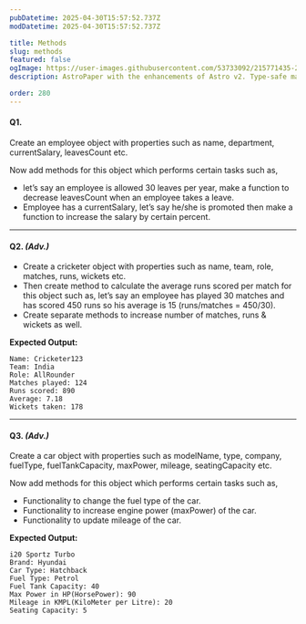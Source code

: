 ```yaml
---
pubDatetime: 2025-04-30T15:57:52.737Z
modDatetime: 2025-04-30T15:57:52.737Z

title: Methods
slug: methods
featured: false
ogImage: https://user-images.githubusercontent.com/53733092/215771435-25408246-2309-4f8b-a781-1f3d93bdf0ec.png
description: AstroPaper with the enhancements of Astro v2. Type-safe markdown contents, bug fixes and better dev experience etc.

order: 280
---
```


#### Q1.

Create an employee object with properties such as name, department, currentSalary, leavesCount etc. 

Now add methods for this object which performs certain tasks such as,

- let’s say an employee is allowed 30 leaves per year, make a function to decrease leavesCount when an employee takes a leave.
- Employee has a currentSalary, let’s say he/she is promoted then make a function to increase the salary by certain percent.

---

#### Q2. _(Adv.)_

- Create a cricketer object with properties such as name, team, role, matches, runs, wickets etc. 
- Then create method to calculate the average runs scored per match for this object such as,
let’s say an employee has played 30 matches and has scored 450 runs so his average is 15 (runs/matches = 450/30).
- Create separate methods to increase number of matches, runs & wickets as well.

**Expected Output:**

```ansi
Name: Cricketer123
Team: India
Role: AllRounder
Matches played: 124
Runs scored: 890
Average: 7.18
Wickets taken: 178
```

---

#### Q3. _(Adv.)_

Create a car object with properties such as modelName, type, company, fuelType, fuelTankCapacity, maxPower, mileage, seatingCapacity etc.

Now add methods for this object which performs certain tasks such as,

- Functionality to change the fuel type of the car.
- Functionality to increase engine power (maxPower) of the car.
- Functionality to update mileage of the car.

**Expected Output:**

```ansi
i20 Sportz Turbo
Brand: Hyundai
Car Type: Hatchback
Fuel Type: Petrol
Fuel Tank Capacity: 40
Max Power in HP(HorsePower): 90
Mileage in KMPL(KiloMeter per Litre): 20
Seating Capacity: 5
```